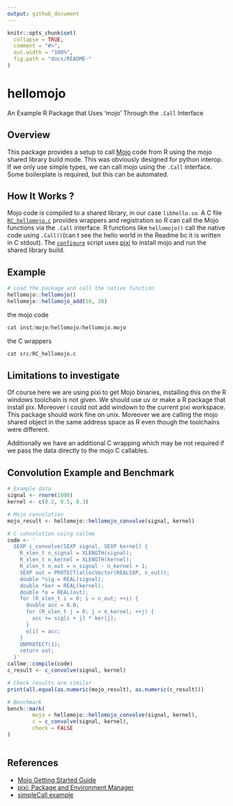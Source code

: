 ```yaml
---
output: github_document
---
```


```r
knitr::opts_chunk$set(
  collapse = TRUE,
  comment = "#>",
  out.width = "100%",
  fig.path = "docs/README-"
)
```
# hellomojo

An Example R Package that Uses 'mojo' Through the `.Call` Interface 

## Overview

This package provides a setup to call [Mojo](https://www.modular.com/mojo) code from R using the mojo shared library build mode. This was obviously designed for python interop. If we only use simple types, we can call mojo using the `.Call` interface. Some boilerplate is required, but this can be automated.

## How It Works ?

Mojo code is compiled to a shared library, in our case `libhello.so`. A C file [`RC_hellomojo.c`](src/RC_hellomojo.c) provides wrappers and registration so R can call the Mojo functions via the `.Call` interface. R functions like `hellomojo()` call the native code using `.Call()`(can t see the hello world in the Readme bc it is written in C stdout). The [`configure`](configure) script uses [pixi](https://pixi.sh/) to install mojo and run the shared library build.

## Example

```r
# Load the package and call the native function
hellomojo::hellomojo()
hellomojo::hellomojo_add(10, 30)
```

the mojo code

```r
cat inst/mojo/hellomojo/hellomojo.mojo
```

the C wrappers

```r
cat src/RC_hellomojo.c
```

## Limitations to investigate

Of course here we are using pixi to get Mojo binaries, installing 
this on the R windows toolchain is not given. We should use uv or make a R package that install pix. Moreover i could not add windown to the current pixi workspace. This package should work fine on unix. Moreover we are calling the mojo shared object in the same address space as R even though the toolchains were different.

Additionally we have an additional C wrapping which may be not required if we pass the data directly to the mojo C callables.

## Convolution Example and Benchmark

```r
# Example data
signal <- rnorm(1000)
kernel <- c(0.2, 0.5, 0.3)

# Mojo convolution
mojo_result <- hellomojo::hellomojo_convolve(signal, kernel)

# C convolution using callme
code <- '
  SEXP c_convolve(SEXP signal, SEXP kernel) {
    R_xlen_t n_signal = XLENGTH(signal);
    R_xlen_t n_kernel = XLENGTH(kernel);
    R_xlen_t n_out = n_signal - n_kernel + 1;
    SEXP out = PROTECT(allocVector(REALSXP, n_out));
    double *sig = REAL(signal);
    double *ker = REAL(kernel);
    double *o = REAL(out);
    for (R_xlen_t i = 0; i < n_out; ++i) {
      double acc = 0.0;
      for (R_xlen_t j = 0; j < n_kernel; ++j) {
        acc += sig[i + j] * ker[j];
      }
      o[i] = acc;
    }
    UNPROTECT(1);
    return out;
  }'
callme::compile(code)
c_result <- c_convolve(signal, kernel)

# Check results are similar
print(all.equal(as.numeric(mojo_result), as.numeric(c_result)))

# Benchmark
bench::mark(
        mojo = hellomojo::hellomojo_convolve(signal, kernel),
        c = c_convolve(signal, kernel),
        check = FALSE
)    
  
```

## References

- [Mojo Getting Started Guide](https://docs.modular.com/mojo/manual/get-started)  
- [pixi: Package and Environment Manager](https://pixi.sh/)
- [simpleCall example](https://github.com/coolbutuseless/simpleCall)